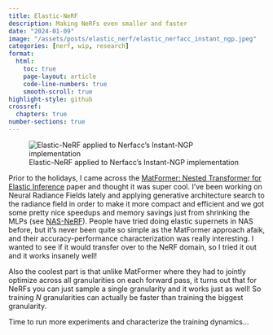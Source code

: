 ```yaml
---
title: Elastic-NeRF
description: Making NeRFs even smaller and faster
date: "2024-01-09"
image: "/assets/posts/elastic_nerf/elastic_nerfacc_instant_ngp.jpeg"
categories: [nerf, wip, research]
format:
  html:
    toc: true
    page-layout: article
    code-line-numbers: true
    smooth-scroll: true
highlight-style: github
crossref:
  chapters: true
number-sections: true
---
```

![Elastic-NeRF applied to Nerfacc's Instant-NGP implementation](/assets/posts/elastic_nerf/elastic_nerfacc_instant_ngp.jpeg)


Prior to the holidays, I came across the [MatFormer: Nested Transformer for Elastic Inference](https://arxiv.org/abs/2310.07707) paper and thought it was super cool. I've been working on Neural Radiance Fields lately and applying generative architecture search to the radiance field in order to make it more compact and efficient and we got some pretty nice speedups and memory savings just from shrinking the MLPs (see [NAS-NeRF](https://saeejithnair.github.io/NAS-NeRF/)). People have tried doing elastic supernets in NAS before, but it's never been quite so simple as the MatFormer approach afaik, and their accuracy-performance characterization was really interesting. I wanted to see if it would transfer over to the NeRF domain, so I tried it out and it works insanely well!

Also the coolest part is that unlike MatFormer where they had to jointly optimize across all granularities on each forward pass, it turns out that for NeRFs you can just sample a single granularity and it works just as well! So training $N$ granularities can actually be faster than training the biggest granularity. 

Time to run more experiments and characterize the training dynamics...
